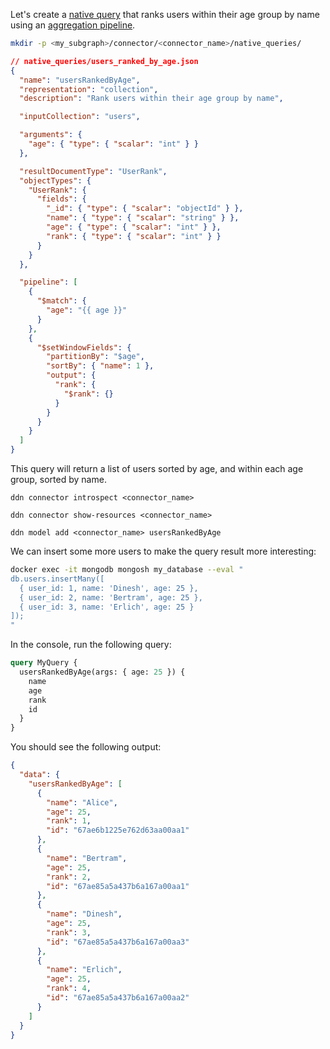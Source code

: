 Let's create a [native query](/reference/connectors/mongodb/native-operations/native-queries.mdx) that ranks users
within their age group by name using an
[aggregation pipeline](https://www.mongodb.com/docs/manual/core/aggregation-pipeline/).

```sh title="Create a new directory to store your native queries:"
mkdir -p <my_subgraph>/connector/<connector_name>/native_queries/
```

```json title="Create a new aggregation pipeline file in your connector's directory:"
// native_queries/users_ranked_by_age.json
{
  "name": "usersRankedByAge",
  "representation": "collection",
  "description": "Rank users within their age group by name",

  "inputCollection": "users",

  "arguments": {
    "age": { "type": { "scalar": "int" } }
  },

  "resultDocumentType": "UserRank",
  "objectTypes": {
    "UserRank": {
      "fields": {
        "_id": { "type": { "scalar": "objectId" } },
        "name": { "type": { "scalar": "string" } },
        "age": { "type": { "scalar": "int" } },
        "rank": { "type": { "scalar": "int" } }
      }
    }
  },

  "pipeline": [
    {
      "$match": {
        "age": "{{ age }}"
      }
    },
    {
      "$setWindowFields": {
        "partitionBy": "$age",
        "sortBy": { "name": 1 },
        "output": {
          "rank": {
            "$rank": {}
          }
        }
      }
    }
  ]
}
```

This query will return a list of users sorted by age, and within each age group, sorted by name.

```ddn title="Use the DDN CLI to introspect your MongoDB instance:"
ddn connector introspect <connector_name>
```

```ddn title="Show the found resources:"
ddn connector show-resources <connector_name>
```

```ddn title="Then, add the model:"
ddn model add <connector_name> usersRankedByAge
```

We can insert some more users to make the query result more interesting:

```bash title="In your terminal, insert some more users:"
docker exec -it mongodb mongosh my_database --eval "
db.users.insertMany([
  { user_id: 1, name: 'Dinesh', age: 25 },
  { user_id: 2, name: 'Bertram', age: 25 },
  { user_id: 3, name: 'Erlich', age: 25 }
]);
"
```

In the console, run the following query:

```graphql
query MyQuery {
  usersRankedByAge(args: { age: 25 }) {
    name
    age
    rank
    id
  }
}
```

You should see the following output:

```json
{
  "data": {
    "usersRankedByAge": [
      {
        "name": "Alice",
        "age": 25,
        "rank": 1,
        "id": "67ae6b1225e762d63aa00aa1"
      },
      {
        "name": "Bertram",
        "age": 25,
        "rank": 2,
        "id": "67ae85a5a437b6a167a00aa1"
      },
      {
        "name": "Dinesh",
        "age": 25,
        "rank": 3,
        "id": "67ae85a5a437b6a167a00aa3"
      },
      {
        "name": "Erlich",
        "age": 25,
        "rank": 4,
        "id": "67ae85a5a437b6a167a00aa2"
      }
    ]
  }
}
```
